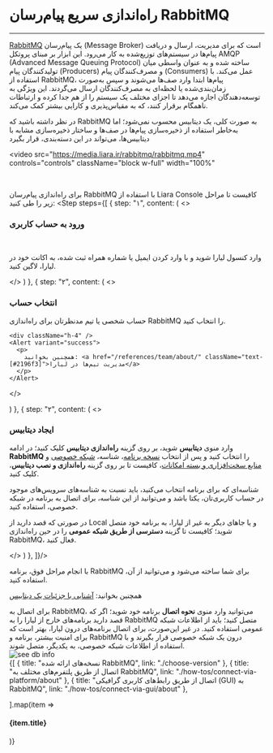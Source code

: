 

<Layout>
<Head>
<title>مستندات راه‌اندازی سریع RabbitMQ - لیارا</title>
<meta property="og:title" content="مستندات خدمات رایانش ابری لیارا" />
<meta property="og:description" content="مستندات نصب و راه‌اندازی پیام‌رسان RabbitMQ در لیارا"  />
<meta property="og:image" content="https://media.liara.ir/logos/liara-poster.jpg" />
</Head>

# راه‌اندازی سریع پیام‌رسان RabbitMQ
<hr className="mb-2" />

<a href="https://mariadb.org/" className="text-[#2196f3] ">RabbitMQ</a> یک پیام‌رسان (Message Broker) است که برای مدیریت، ارسال و دریافت پیام‌ها در سیستم‌های توزیع‌شده به کار می‌رود. این ابزار بر مبنای پروتکل AMQP (Advanced Message Queuing Protocol) ساخته شده و به عنوان واسطی میان تولیدکنندگان پیام (Producers) و مصرف‌کنندگان پیام (Consumers) عمل می‌کند. با استفاده از RabbitMQ، پیام‌ها ابتدا وارد صف‌ها می‌شوند و سپس به‌صورت زمان‌بندی‌شده یا لحظه‌ای به مصرف‌کنندگان ارسال می‌گردند. این ویژگی به توسعه‌دهندگان اجازه می‌دهد تا اجزای مختلف یک سیستم را از هم جدا کرده و ارتباطات ناهمگام برقرار کنند، که به مقیاس‌پذیری و کارایی بیشتر کمک می‌کند. 

<div className="h-2" />
<Alert variant="info">
<p>
در نظر داشته باشید که RabbitMQ به صورت کلی، یک دیتابیس محسوب نمی‌شود؛ اما 
به‌خاطر استفاده از ذخیره‌سازی پیام‌ها در صف‌ها و ساختار ذخیره‌سازی مشابه با دیتابیس‌ها، می‌تواند در این دسته‌بندی، قرار بگیرد
</p>
</Alert>

<video
src="https://media.liara.ir/rabbitmq/rabbitmq.mp4"
controls="controls"
className="block w-full"
width="100%"
></video>
<br />

  برای راه‌اندازی پیام‌رسان RabbitMQ با استفاده از <Link className="text-[#2196f3] " href="/references/console/about">Liara Console</Link> کافیست تا مراحل زیر را طی کنید:
  <Step  steps={[
{
  step: "۱",
  content: (
  <>
    <h3>ورود به حساب کاربری</h3>   
    <p>وارد <Link className="text-[#2196f3] " href="https://console.liara.ir">کنسول لیارا</Link> شوید و با وارد کردن ایمیل یا شماره همراه ثبت شده، به اکانت خود در لیارا، لاگین کنید.</p>
  </>
  )
  },
  {
  step: "۲",
  content: (
  <>
    <h3>انتخاب حساب</h3>
    <p>حساب شخصی یا تیم مدنظرتان برای راه‌اندازی RabbitMQ را انتخاب کنید.</p>
    
    <div className="h-4" />
    <Alert variant="success">
      <p>
        همچنین بخوانید: <a href="/references/team/about/" className="text-[#2196f3]">مدیریت تیم‌ها در لیارا</a>
      </p>
    </Alert>
  </>

  )
  },
  {
  step: "۲",
  content: (
  <>
    <h3>ایجاد دیتابیس</h3>
    <p>
      وارد منوی <b>دیتابیس</b> شوید، بر روی گزینه <b>راه‌اندازی دیتابیس</b> کلیک کنید؛ در ادامه <b>RabbitMQ</b> را انتخاب کنید و پس از انتخاب <a href="/dbaas/rabbitmq/choose-version" className="text-[#2196f3] ">نسخه برنامه</a>، شناسه، <a href="/paas/details/private-network#set-private-network-for-app-and-db" className="text-[#2196f3] ">شبکه خصوصی</a> و <a href="/dbaas/details/plans/about" className="text-[#2196f3] ">منابع سخت‌افزاری و بسته امکانات</a>، کافیست تا بر روی گزینه <b>راه‌اندازی و نصب دیتابیس</b>، کلیک کنید. 
    </p>
    <div className="h-3" />
    <Alert variant="info">
    <p>
      شناسه‌ای که برای برنامه انتخاب می‌کنید، باید نسبت به شناسه‌های سرویس‌های موجود در حساب کاربری‌تان، یکتا باشد و می‌توانید از این شناسه، برای اتصال به برنامه در شبکه خصوصی، استفاده کنید.
    </p>
    </Alert>
    <Alert variant="info">
    <p>
      در صورتی که قصد دارید از Local و یا جاهای دیگر به غیر از لیارا، به برنامه خود متصل شوید؛ کافیست تا گزینه <b>دسترسی از طریق شبکه عمومی</b> را در حین راه‌اندازی RabbitMQ، فعال کنید.
    </p>
    </Alert>
    <div className="h-1" />
  </>
  )
  },
]}/>
<div className="h-4" />
با انجام مراحل فوق، برنامه RabbitMQ برای شما ساخته می‌شود و می‌توانید از آن، استفاده کنید.

<div className="h-1" />

<Alert variant="success">
    <p>
      همچنین بخوانید: <a href="/dbaas/details/about" className="text-[#2196f3] ">آشنایی با جزئیات یک دیتابیس</a>
    </p>
</Alert>
<div className="h-1" />
برای اتصال به RabbitMQ، می‌توانید وارد منوی <b>نحوه اتصال</b> برنامه خود شوید؛ اگر که قصد دارید برنامه‌های خارج از لیارا را به RabbitMQ متصل کنید؛ باید از اطلاعات شبکه عمومی استفاده کنید. در غیر این‌صورت، برای اتصال برنامه‌های درون لیارا، بهتر است که برای امنیت بیشتر، برنامه و RabbitMQ درون یک شبکه خصوصی قرار بگیرند و با استفاده از اطلاعات شبکه خصوصی، به یکدیگر، متصل شوند.

<div className="h-2" />
<img src="https://media.liara.ir/docs/connect-to-rabbitmq-page.png" alt="see db info"/>


<Section id="see-also" title="همچنین بخوانید:" />

<div className='h-2' />
<div className="grid md:grid-cols-2 gap-4">
            {[
      {
        title: "نسخه‌های ارائه شده RabbitMQ",
        link: "./choose-version"
      },
      {
        title: "اتصال از طریق پلتفرم‌های مختلف به RabbitMQ",
        link: "./how-tos/connect-via-platform/about"
      },
      {
        title: "اتصال از طریق رابط‌های کاربری گرافیکی (GUI) به RabbitMQ",
        link: "./how-tos/connect-via-gui/about"
      },

  ].map(item =>
    <Link href={item.link}>
    <Card className="flex cursor-pointer w-full items-center justify-between">
        <div className="flex items-center gap-3">
        <h4>
            {item.title}
        </h4>
        </div>
        <GoArrowLeft className="ml-1" />
    </Card>
    </Link>
            )}
</div>

</Layout>